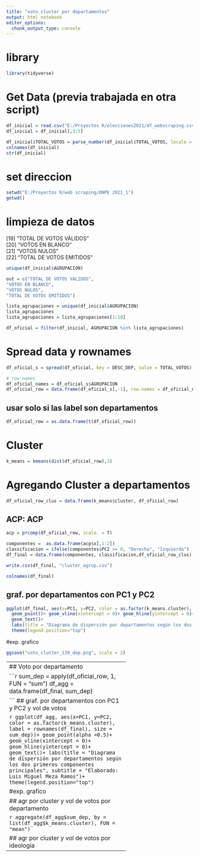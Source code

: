 ---
title: "voto_cluster por departamentos"
output: html_notebook
editor_options: 
  chunk_output_type: console
---

# library
```{r}
library(tidyverse)
```

# Get Data (previa trabajada en otra script)

```{r}
df_inicial = read.csv("E:/Proyectos R/elecciones2021/df_webscraping.csv")
df_inicial = df_inicial[,3:5]

df_inicial$TOTAL_VOTOS = parse_number(df_inicial$TOTAL_VOTOS, locale = locale(grouping_mark = ","))
colnames(df_inicial)
str(df_inicial)
```

# set direccion
```{r}
setwd("E:/Proyectos R/web scraping/ONPE 2021_1")
getwd()
```

# limpieza de datos

[19] "TOTAL DE VOTOS VÁLIDOS"                        
[20] "VOTOS EN BLANCO"                               
[21] "VOTOS NULOS"                                   
[22] "TOTAL DE VOTOS EMITIDOS"   

```{r}
unique(df_inicial$AGRUPACION)
```

```{r}
out = c("TOTAL DE VOTOS VÁLIDOS",                        
"VOTOS EN BLANCO",                               
"VOTOS NULOS",                                   
"TOTAL DE VOTOS EMITIDOS")  

lista_agrupaciones = unique(df_inicial$AGRUPACION)
lista_agrupaciones
lista_agrupaciones = lista_agrupaciones[1:18]

df_oficial = filter(df_inicial, AGRUPACION %in% lista_agrupaciones)
```

# Spread data y rownames

```{r}
df_oficial_s = spread(df_oficial, key = DESC_DEP, value = TOTAL_VOTOS)

# row names
df_oficial_names = df_oficial_s$AGRUPACION
df_oficial_row = data.frame(df_oficial_s[,-1], row.names = df_oficial_names)
```

## usar solo si las label son departamentos ##
```{r}
df_oficial_row = as.data.frame(t(df_oficial_row))
```

# Cluster

```{r}
k_means = kmeans(dist(df_oficial_row),3)
```

# Agregando Cluster a departamentos

```{r}
df_oficial_row_clus = data.frame(k_means$cluster, df_oficial_row)
```


## ACP: ACP
```{r}
acp = prcomp(df_oficial_row, scale. = T)

```

```{r}
componentes =  as.data.frame(acp$x[,1:2])
classificacion = ifelse(componentes$PC2 >= 0, "Derecha", "Izquierda")
df_final = data.frame(componentes, classificacion,df_oficial_row_clus)
```

```{r}
write.csv(df_final, "cluster_agrup.csv")
```


```{r}
colnames(df_final)
```

## graf. por departamentos con PC1 y PC2

```{r}
ggplot(df_final, aes(x=PC1, y=PC2, color = as.factor(k_means.cluster), label = rownames(df_final)))+
  geom_point()+ geom_vline(xintercept = 0)+ geom_hline(yintercept = 0)+
  geom_text()+
  labs(title = "Diagrama de dispersión por departamentos según los dos primeros componentes principales", subtitle = "Elaborado: Luis Miguel Meza Ramos")+
  theme(legend.position="top")
```

#exp. grafico
```{r}
ggsave("voto_cluster_139_dep.png", scale = 2)
```

---------------------------------------------
## Voto por departamento

```{r}
sum_dep = apply(df_oficial_row, 1, FUN = "sum")
df_agg = data.frame(df_final, sum_dep)

```
## graf. por departamentos con PC1 y PC2 y vol de votos

```{r}
ggplot(df_agg, aes(x=PC1, y=PC2, color = as.factor(k_means.cluster), label = rownames(df_final), size = sum_dep))+
  geom_point(alpha =0.5)+ geom_vline(xintercept = 0)+ geom_hline(yintercept = 0)+
  geom_text()+
  labs(title = "Diagrama de dispersión por departamentos según los dos primeros componentes principales", subtitle = "Elaborado: Luis Miguel Meza Ramos")+
  theme(legend.position="top")
```

#exp. grafico
```{r}
ggsave("voto_cluster_139_dep.png", scale = 2)
```


## agr por cluster y vol de votos por departamento

```{r}
aggregate(df_agg$sum_dep, by = list(df_agg$k_means.cluster), FUN = "mean")
```


## agr por cluster y vol de votos por ideologia 
```{r}
aggregate(df_agg$sum_dep, by = list(df_agg$classificacion), FUN = "mean")
```

--------------